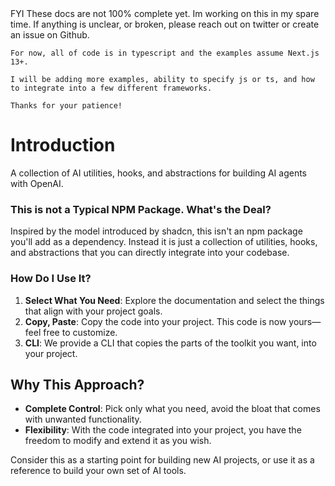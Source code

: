 

<Alert className="mb-6" variant="primary">
  <Terminal className="h-4 w-4" />
  <AlertTitle>FYI</AlertTitle>
  <AlertDescription>
    These docs are not 100% complete yet. Im working on this in my spare time.
    If anything is unclear, or broken, please reach out on twitter or create an issue on Github.

    For now, all of code is in typescript and the examples assume Next.js 13+.

    I will be adding more examples, ability to specify js or ts, and how to integrate into a few different frameworks.

    Thanks for your patience!

  </AlertDescription>
</Alert>

# Introduction

A collection of AI utilities, hooks, and abstractions for building AI agents with OpenAI.

### This is not a Typical NPM Package. What's the Deal?

Inspired by the model introduced by <Link href="https://ui.shadcn.com">shadcn</Link>, this isn't an npm package you'll add as a dependency. Instead it is just a collection of utilities, hooks, and abstractions that you can directly integrate into your codebase.

### How Do I Use It?

1. **Select What You Need**: Explore the documentation and select the things that align with your project goals.
2. **Copy, Paste**: Copy the code into your project. This code is now yours—feel free to customize.
3. **CLI**: We provide a CLI that copies the parts of the toolkit you want, into your project.

## Why This Approach?

- **Complete Control**: Pick only what you need, avoid the bloat that comes with unwanted functionality.
- **Flexibility**: With the code integrated into your project, you have the freedom to modify and extend it as you wish.

Consider this as a starting point for building new AI projects, or use it as a reference to build your own set of AI tools.
